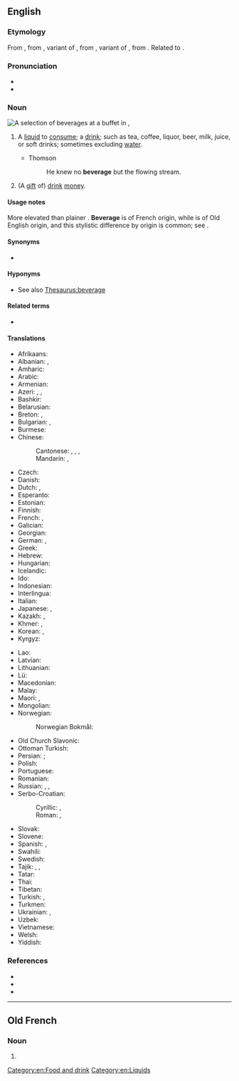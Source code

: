 {{also|Beverage}}
==English==

===Etymology===
From {{inh|en|enm|beverage}}, from {{der|en|fro|beverage}}, variant of {{m|fro|bevrage}}, from {{m|fro|beivre||to drink}}, variant of {{m|fro|boivre||to drink}}, from {{der|en|la|bibō}}. Related to {{m|en|imbibe}}.

===Pronunciation===
* {{IPA|/ˈbevəɹɪdʒ/|/ˈbevɹɪdʒ/|lang=en}}
* {{audio|en-us-beverage.ogg|Audio (US)|lang=en}}

===Noun===
[[File:Drinks at a buffet in the Pan-European University, Bratislava, Slovakia - 20140723.jpg|thumb|A selection of beverages at a buffet in {{w|Bratislava}}, {{w|Slovakia}}]]
{{en-noun|~}}

# {{lb|en|chiefly|_|North America|Australia}} A [[liquid]] to [[consume]]; a [[drink]]; such as tea, coffee, liquor, beer, milk, juice, or soft drinks; sometimes excluding [[water]].
#* Thomson
#*: He knew no '''beverage''' but the flowing stream.
# {{lb|en|UK|slang|archaic}} (A [[gift]] of) [[drink]] [[money]].

====Usage notes====
More elevated than plainer {{m|en|drink}}. '''Beverage''' is of French origin, while {{m|en||drink}} is of Old English origin, and this stylistic difference by origin is common; see {{w|list of English words with dual French and Anglo-Saxon variations}}.

====Synonyms====
* {{l|en|drink}}

====Hyponyms====
* See also [[Thesaurus:beverage]]

====Related terms====
* {{l|en|bever}}

====Translations====
{{trans-top|drink}}
* Afrikaans: {{t|af|drankie}}
* Albanian: {{t+|sq|pije|f}}, {{t+|sq|dhallë|f}}
* Amharic: {{t|am|መጠጥ}}
* Arabic: {{t|ar|مَشْرُوب|m}}
* Armenian: {{t+|hy|խմիչք}}
* Azeri: {{t+|az|içki}}, {{t|az|məşrubat}}, {{t|az|içiləcək}}
* Bashkir: {{t|ba|эсемлек}}
* Belarusian: {{t|be|напо́й|m}}
* Breton: {{t+|br|boeson|m}}, {{t+|br|evaj|m}}
* Bulgarian: {{t+|bg|напи́тка|f}}, {{t+|bg|питие́|n}}
* Burmese: {{t+|my|ယမကာ}}
* Chinese:
*: Cantonese: {{t|yue|嘢飲|sc=Hani}}, {{t|yue|嘢饮|tr=je5 jam2|sc=Hani}}, {{t|yue|飲料|sc=Hani}}, {{t|yue|饮料|tr=jam2 liu6-2|sc=Hani}}
*: Mandarin: {{t+|cmn|飲料|sc=Hani}}, {{t+|cmn|饮料|tr=yǐnliào|sc=Hani}}
* Czech: {{t+|cs|nápoj|m}}
* Danish: {{t+|da|drik}}
* Dutch: {{t+|nl|drankje|n}}, {{t+|nl|drank}}
* Esperanto: {{t|eo|trinkaĵo}}
* Estonian: {{t+|et|jook}}
* Finnish: {{t+|fi|juoma}}
* French: {{t+|fr|boisson|f}}, {{t+|fr|breuvage|m}}
* Galician: {{t+|gl|bebida|f}}
* Georgian: {{t+|ka|სასმელი}}
* German: {{t+|de|Getränk}}, {{t+|de|Drink|m}}
* Greek: {{t+|el|ποτό|n}}
* Hebrew: {{t+|he|משקה|m|tr=mashqe}}
* Hungarian: {{t+|hu|ital}}
* Icelandic: {{t+|is|drykkur|m}}
* Ido: {{t+|io|drinkajo}}
* Indonesian: {{t+|id|minuman}}
* Interlingua: {{t|ia|bibita}}
* Italian: {{t+|it|bevanda}}
* Japanese: {{t+|ja|飲料|tr=いんりょう, inryō}}, {{t+|ja|ドリンク|tr=dorinku|sc=Jpan}}
* Kazakh: {{t+|kk|сусын|sc=Cyrl}}, {{t+|kk|ішімдік|sc=Cyrl}}
* Khmer: {{t|km|គ្រឿងផឹក|tr=krɨəŋ pʰək|sc=Khmr}}, {{t+|km|ភេសជ្ជ|tr=pʰeisaccea’|sc=Khmr}}
* Korean: {{t+|ko|음료}}, {{t|ko|마실 것}}
* Kyrgyz: {{t+|ky|суусундук|sc=Cyrl}}
{{trans-mid}}
* Lao: {{t+|lo|ເຄື່ອງດື່ມ}}
* Latvian: {{t|lv|dzēriens|m}}
* Lithuanian: {{t+|lt|gėrimas|m}}
* Lü: {{t|khb|ᦍᦲᧃᦜᦶᧁᧈ}}
* Macedonian: {{t|mk|пи́јалок|m}}
* Malay: {{t|ms|minuman}}
* Maori: {{t|mi|inu}}, {{t|mi|inuinu}}
* Mongolian: {{t+|mn|ундаа|sc=Cyrl}}
* Norwegian:
*: Norwegian Bokmål: {{t+|nb|drikk|m}}
* Old Church Slavonic: {{t|cu|пиво|n|sc=Cyrs}}
* Ottoman Turkish: {{t|ota|meşrubat|sc=ota-Arab}}
* Persian: {{t+|fa|نوشابه|tr=nušâbe}}; {{q|alcoholic}} {{t+|fa|مشروب|tr=mašrub|sc=fa-Arab}}
* Polish: {{t+|pl|napój|m}}
* Portuguese: {{t+|pt|bebida|f}}
* Romanian: {{t+|ro|băutură|f}}
* Russian: {{t+|ru|напи́ток|m}}, {{t+|ru|питьё|n}} {{qualifier|generic for "drinks"}}, {{t+|ru|по́йло|n}} {{qualifier|same, slang}}
* Serbo-Croatian:
*: Cyrillic: {{t|sh|напитак|m}}, {{t|sh|пиће|n}}
*: Roman: {{t+|sh|napitak}}, {{t+|sh|piće|n}}
* Slovak: {{t+|sk|nápoj|m}}
* Slovene: {{t+|sl|pijača|f}}
* Spanish: {{t+|es|bebida|f}}, {{t+|es|trago|m}}
* Swahili: {{t+|sw|kinywaji}}
* Swedish: {{t+|sv|dryck|c}}
* Tajik: {{t|tg|нӯш|sc=Cyrl}}, {{t|tg|нӯшоки|sc=Cyrl}}, {{t+|tg|машрубот|sc=Cyrl}}
* Tatar: {{t+|tt|эчемлек|sc=Cyrl}}
* Thai: {{t+|th|เครื่องดื่ม}}
* Tibetan: {{t-needed|bo}}
* Turkish: {{t+|tr|içecek}}, {{t+|tr|meşrubat}}
* Turkmen: {{t|tk|içgi}}
* Ukrainian: {{t|uk|на́пій|m}}, {{t|uk|напи́ток|m}}
* Uzbek: {{t+|uz|ichimlik}}
* Vietnamese: {{t|vi|nước giải khát}}
* Welsh: {{t+|cy|diod|f}}
* Yiddish: {{t|yi|געטראַנק|n}}
{{trans-bottom}}

===References===
* {{pedia|Drink}}
* {{R:OneLook}}
* {{R:Century 1911}}

[[Category:en:Food and drink]]
[[Category:en:Liquids]]

----

==Old French==

===Noun===
{{fro-noun|m}}

# {{alternative form of|bevrage|lang=fro}}
